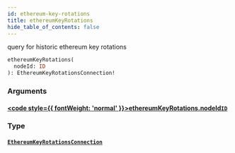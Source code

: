 ```yaml
---
id: ethereum-key-rotations
title: ethereumKeyRotations
hide_table_of_contents: false
---
```








query for historic ethereum key rotations

```graphql
ethereumKeyRotations(
  nodeId: ID
): EthereumKeyRotationsConnection!
```


### Arguments

#### [<code style={{ fontWeight: 'normal' }}>ethereumKeyRotations.<b>nodeId</b></code>](#)<Bullet />[`ID`](/docs/testnet/graphql/scalars/id) <Badge class="secondary" text="scalar"/>
> 
> 

### Type

#### [`EthereumKeyRotationsConnection`](/docs/testnet/graphql/objects/ethereum-key-rotations-connection) <Badge class="secondary" text="object"/>
> 
> 





